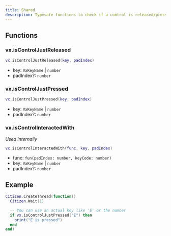 ```yaml
---
title: Shared
description: Typesafe functions to check if a control is released/pressed
---
```


## Functions

### vx.isControlJustReleased

```lua
vx.isControlJustReleased(key, padIndex)
```

- key: `VxKeyName` | `number`
- padIndex?: `number`

### vx.isControlJustPressed

```lua
vx.isControlJustPressed(key, padIndex)
```

- key: `VxKeyName` | `number`
- padIndex?: `number`

### vx.isControlInteractedWith

_Used internally_

```lua
vx.isControlInteractedWith(func, key, padIndex)
```

- func: `fun(padIndex: number, keyCode: number)`
- key: `VxKeyName` | `number`
- padIndex?: `number`

## Example

```lua
Citizen.CreateThread(function()
  Citizen.Wait(1)

  -- You can use an actual key like 'E' or the number
  if vx.isControlJustPressed("E") then
    print("E is pressed")
  end
end)
```
